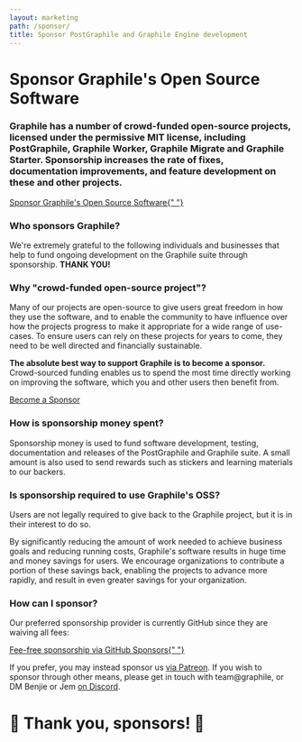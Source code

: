 ```yaml
---
layout: marketing
path: /sponsor/
title: Sponsor PostGraphile and Graphile Engine development
---
```




<MarketingLayout blue>
<Hero bg="white">

# Sponsor Graphile's Open Source Software

</Hero>

<MarketingSection bg="white" left maxWidth>
<h3>
  Graphile has a number of crowd-funded open-source projects, licensed under
  the permissive MIT license, including PostGraphile, Graphile Worker,
  Graphile Migrate and Graphile Starter. Sponsorship increases the rate of
  fixes, documentation improvements, and feature development on these and
  other projects.
</h3>

<div class="flex">
  <a class="button--solid" href="https://github.com/users/benjie/sponsorship">
    Sponsor Graphile's Open Source Software{" "}
    <span class="fas fa-fw fa-external-link-square-alt" />
  </a>
</div>

</MarketingSection>
<MarketingDivide from="white" to="medium" />

<MarketingSection bg="medium">

### Who sponsors Graphile?

<div style={{maxWidth: '48rem', margin: '0 auto'}}>

We're extremely grateful to the following individuals and businesses that help
to fund ongoing development on the Graphile suite through sponsorship. **THANK
YOU!**

</div>

<!-- SPONSORS_BEGIN -->
<Sponsors level="featured">
<Sponsor name="Chad Furman" avatar="/images/sponsors/chadf.png" href="http://chads.website" />
<Sponsor name="Storyscript" avatar="/images/sponsors/storyscript.png" href="https://storyscript.io/?utm_source=postgraphile" business />
<Sponsor name="Postlight" avatar="/images/sponsors/postlight.png" href="https://postlight.com/?utm_source=graphile" business />
</Sponsors>
<Sponsors level="leaders">
<Sponsor name="Joe Dennis" />
<Sponsor name="domonda" avatar="/images/sponsors/domonda.png" business />
<Sponsor name="Robert Claypool" />
<Sponsor name="James Allain" />
<Sponsor name="Stagency" avatar="/images/sponsors/stagency.png" />
<Sponsor name="Jack Dinker" />
<Sponsor name="8th Light" avatar="/images/sponsors/eighthlight.svg" business />
<Sponsor name="Nigel Taylor" />
<Sponsor name="DocIQ" avatar="/images/sponsors/dociq.png" business />
<Sponsor name="Principia Mentis" avatar="/images/sponsors/principiamentis.png" business />
<Sponsor name="Qwick" avatar="/images/sponsors/qwick.png" href="https://qwick.com/" business />
<Sponsor name="Partners in School Innovation" avatar="/images/sponsors/psi.jpg" business />
<Sponsor name="OpenLaw NZ" avatar="/images/sponsors/openlaw.png" business />
<Sponsor name="Sterblue" avatar="/images/sponsors/sterblue.png" business />
<Sponsor name="HR-ON" avatar="/images/sponsors/hron.png" business />
<Sponsor name="Ian Stewart" />
<Sponsor name="Janakan Arulkumarasan" />
</Sponsors>
<Sponsors level="supporters">
<Sponsor name="Daniel Einspanjer" />
<Sponsor name="Sam Levin" />
<Sponsor name="stlbucket" />
<Sponsor name="Matt Bretl" contributor />
<Sponsor name="Chris Watland" />
<Sponsor name="James Rascoe" />
<Sponsor name="Mark Lipscombe" />
<Sponsor name="Michel Pelletier" />
<Sponsor name="Frank" />
<Sponsor name="Mark Rapoza" />
<Sponsor name="innovation.rocks" business />
<Sponsor name="cybere" />
<Sponsor name="Daniel Woelfel" />
<Sponsor name="Philipp Litzenberger" />
<Sponsor name="Bjørn Michelsen" />
<Sponsor name="CJ" />
<Sponsor name="Ben Botwin" />
<Sponsor name="Cameron Ellis" />
<Sponsor name="Mansoor Razzaq" />
<Sponsor name="Borut Jures" />
</Sponsors>
<Sponsors level="backers">
<Sponsor name="plus 57 more backers..." plain />
</Sponsors>
<!-- SPONSORS_END -->

</MarketingSection>
<MarketingDivide from="medium" to="dark" via="light" down />

<MarketingSection bg="dark" left maxWidth>

### Why "crowd-funded open-source project"?

Many of our projects are open-source to give users great freedom in how they use
the software, and to enable the community to have influence over how the
projects progress to make it appropriate for a wide range of use-cases. To
ensure users can rely on these projects for years to come, they need to be well
directed and financially sustainable.

**The absolute best way to support Graphile is to become a sponsor.**
Crowd-sourced funding enables us to spend the most time directly working on
improving the software, which you and other users then benefit from.

<div class="flex">
  <a class="button--solid" href="https://github.com/users/benjie/sponsorship">
    Become a Sponsor <span class="fas fa-fw fa-external-link-square-alt" />
  </a>
</div>

</MarketingSection>
<MarketingDivide from="dark" to="light" />
<MarketingSection bg="light" left maxWidth>

### How is sponsorship money spent?

Sponsorship money is used to fund software development, testing, documentation
and releases of the PostGraphile and Graphile suite. A small amount is also used
to send rewards such as stickers and learning materials to our backers.

</MarketingSection>
<MarketingDivide from="light" to="medium" down />
<MarketingSection bg="medium" left maxWidth>

### Is sponsorship required to use Graphile's OSS?

Users are not legally required to give back to the Graphile project, but it is
in their interest to do so.

By significantly reducing the amount of work needed to achieve business goals
and reducing running costs, Graphile's software results in huge time and money
savings for users. We encourage organizations to contribute a portion of these
savings back, enabling the projects to advance more rapidly, and result in even
greater savings for your organization.

</MarketingSection>
<MarketingDivide from="medium" to="dark" via="light" />
<MarketingSection bg="dark" left maxWidth>

### How can I sponsor?

Our preferred sponsorship provider is currently GitHub since they are waiving
all fees:

<div class="tc">
  <a class="button--solid" href="https://github.com/users/benjie/sponsorship">
    Fee-free sponsorship via GitHub Sponsors{" "}
    <span class="fas fa-fw fa-external-link-square-alt" />
  </a>
</div>

If you prefer, you may instead sponsor us
[via Patreon](https://www.patreon.com/benjie). If you wish to sponsor through
other means, please get in touch with team@graphile, or DM Benjie or Jem
[on Discord](http://discord.gg/graphile).

# 🙏 Thank you, sponsors! 🙏

</MarketingSection>
</MarketingLayout>
